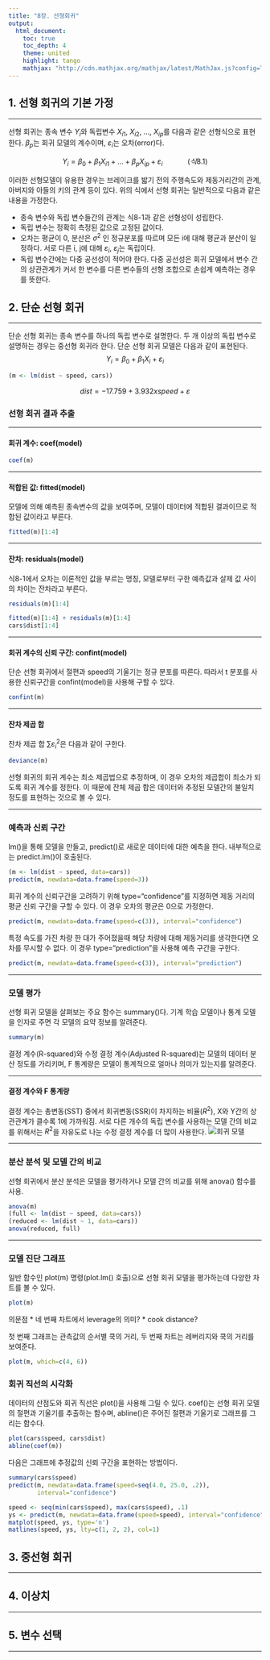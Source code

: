```yaml
---
title: "8장. 선형회귀"
output:
  html_document:
    toc: true
    toc_depth: 4
    theme: united
    highlight: tango  
    mathjax: "http://cdn.mathjax.org/mathjax/latest/MathJax.js?config=TeX-AMS-MML_HTMLorMML"
---
```


## 1. 선형 회귀의 기본 가정

***
선형 회귀는 종속 변수 ${Y}_{i}$와 독립변수 ${X}_{i1}$, ${X}_{i2}$, ..., ${X}_{ip}$를 다음과 같은 선형식으로 표현한다. ${\beta}_{p}$는 회귀 모델의 계수이며, ${\varepsilon}_{i}$는 오차(error)다.

$$
{Y }_{ i }={ \beta  }_{ 0 } + { \beta  }_{ 1 }{ X }_{ i1 } + ... + { \beta  }_{ p }{ X }_{ ip } + { \varepsilon  }_{ i }
\quad\quad\quad(식 8.1)
$$ 

이러한 선형모델이 유용한 경우는 브레이크를 밟기 전의 주행속도와 제동거리간의 관계, 아버지와 아들의 키의 관계 등이 있다.
위의 식에서 선형 회귀는 일반적으로 다음과 같은 내용을 가정한다.

* 종속 변수와 독립 변수들간의 관계는 식8-1과 같은 선형성이 성립한다.
* 독립 변수는 정확히 측정된 값으로 고정된 값이다.
* 오차는 평균이 0, 분산은 ${\sigma}^{2}$ 인 정규분포를 따르며 모든 i에 대해 평균과 분산이 일정하다. 서로 다른 i, j에 대해 ${\varepsilon}_{i}$, ${\varepsilon}_{j}$는 독립이다.
* 독립 변수간에는 다중 공선성이 적어야 한다. 다중 공선성은 회귀 모델에서 변수 간의 상관관계가 커서 한 변수를 다른 변수들의 선형 조합으로 손쉽계 예측하는 경우를 뜻한다.


## 2. 단순 선형 회귀
***
단순 선형 회귀는 종속 변수를 하나의 독립 변수로 설명한다. 두 개 이상의 독립 변수로 설명하는 경우는 중선형 회귀라 한다. 단순 선형 회귀 모델은 다음과 같이 표현된다. 
$$
{Y}_{i}={ \beta  }_{ 0 } + { \beta  }_{ 1 }{ X }_{ i } + { \varepsilon  }_{ i }
$$ 

```r
(m <- lm(dist ~ speed, cars))
```

$$
dist = -17.759 + 3.932 x speed + {\varepsilon}
$$

### 선형 회귀 결과 추출
***
#### 회귀 계수: coef(model)
```r
coef(m)
```

***
#### 적합된 값: fitted(model)
모델에 의해 예측된 종속변수의 값을 보여주며, 모델이 데이터에 적합된 결과이므로 적합된 값이라고 부른다.
```r
fitted(m)[1:4]
```

***
#### 잔차: residuals(model)
식8-1에서 오차는 이론적인 값을 부르는 명칭, 모델로부터 구한 예측값과 살제 값 사이의 차이는 잔차라고 부른다.
```r
residuals(m)[1:4]
```

```r
fitted(m)[1:4] + residuals(m)[1:4]
cars$dist[1:4]
```

***
#### 회귀 계수의 신뢰 구간: confint(model)
단순 선형 회귀에서 절편과 speed의 기울기는 정규 분포를 따른다. 따라서 t 분포를 사용한 신뢰구간을 confint(model)을 사용해 구할 수 있다.
```r
confint(m)
```

***
#### 잔차 제곱 합
잔차 제곱 합 $\sum { { \varepsilon  }_{ i }^{ 2 } }$은 다음과 같이 구한다.
```r
deviance(m)
```
선형 회귀의 회귀 계수는 최소 제곱법으로 추정하며, 이 경우 오차의 제곱합이 최소가 되도록 회귀 계수를 정한다. 이 때문에 잔체 제곱 합은 데이터와 추정된 모델간의 불일치 정도를 표현하는 것으로 볼 수 있다.

***
### 예측과 신뢰 구간
lm()을 통해 모델을 만들고, predict()로 새로운 데이터에 대한 예측을 한다. 내부적으로는 predict.lm()이 호출된다.
```r
(m <- lm(dist ~ speed, data=cars))
predict(m, newdata=data.frame(speed=3))
```

회귀 계수의 신뢰구간을 고려하기 위해 type="confidence"를 지정하면 제동 거리의 평균 신뢰 구간을 구할 수 있다. 이 경우 오차의 평균은 0으로 가정한다. 
```r
predict(m, newdata=data.frame(speed=c(3)), interval="confidence")
```
특정 속도를 가진 차량 한 대가 주어졌을때 해당 차량에 대해 제동거리를 생각한다면 오차를 무시할 수 없다. 이 경우 type="prediction"을 사용해 예측 구간을 구한다.
```r
predict(m, newdata=data.frame(speed=c(3)), interval="prediction")
```

***
### 모델 평가
선형 회귀 모델을 살펴보는 주요 함수는 summary()다. 기계 학습 모델이나 통계 모델을 인자로 주면 각 모델의 요약 정보를 알려준다.
```r
summary(m)

```
결정 계수(R-squared)와 수정 결정 계수(Adjusted R-squared)는 모델의 데이터 분산 정도를 가리키며, F 통계량은 모델이 통계적으로 얼마나 의미가 있는지를 알려준다. 

***
#### 결정 계수와 F 통계량
결정 계수는 총변동(SST) 중에서 회귀변동(SSR)이 차지하는 비율(${R}^{2}$), X와 Y간의 상관관계가 클수록 1에 가까워짐. 서로 다른 개수의 독립 변수를 사용하는 모델 간의 비교를 위해서는 ${R}^{2}$을 자유도로 나눈 수정 결정 계수를 더 많이 사용한다.
![회귀 모델](regression.png)

***
### 분산 분석 및 모델 간의 비교
선형 회귀에서 분산 분석은 모델을 평가하거나 모델 간의 비교를 위해 anova() 함수를 사용.
```r
anova(m)
(full <- lm(dist ~ speed, data=cars))
(reduced <- lm(dist ~ 1, data=cars))
anova(reduced, full)
```

***
### 모델 진단 그래프
일반 함수인 plot(m) 명령(plot.lm() 호출)으로 선형 회귀 모델을 평가하는데 다양한 차트를 볼 수 있다.
```r
plot(m)
```

의문점
* 네 번째 차트에서 leverage의 의미?
* cook distance?


첫 번째 그래프는 관측값의 순서별 쿡의 거리, 두 번째 차트는 레버리지와 쿡의 거리를 보여준다.
```r
plot(m, which=c(4, 6))

```

### 회귀 직선의 시각화
데이터의 산점도와 회귀 직선은 plot()을 사용해 그릴 수 있다. coef()는 선형 회귀 모델의 절편과 기울기를 추출하는 함수며, abline()은 주어진 절편과 기울기로 그래프를 그리는 함수다.

```r
plot(cars$speed, cars$dist)
abline(coef(m))

```

다음은 그래프에 추정값의 신뢰 구간을 표현하는 방법이다.
```r
summary(cars$speed)
predict(m, newdata=data.frame(speed=seq(4.0, 25.0, .2)),
        interval="confidence")

```

```r
speed <- seq(min(cars$speed), max(cars$speed), .1)
ys <- predict(m, newdata=data.frame(speed=speed), interval="confidence")
matplot(speed, ys, type='n')
matlines(speed, ys, lty=c(1, 2, 2), col=1)

```


## 3. 중선형 회귀
***

## 4. 이상치
***

## 5. 변수 선택
***